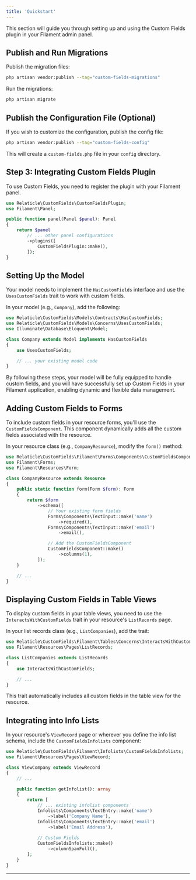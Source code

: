 ```yaml
---
title: 'Quickstart'
---
```


This section will guide you through setting up and using the Custom Fields plugin in your Filament admin panel.

## Publish and Run Migrations

Publish the migration files:

```bash
php artisan vendor:publish --tag="custom-fields-migrations"
```

Run the migrations:

```bash
php artisan migrate
```

## Publish the Configuration File (Optional)

If you wish to customize the configuration, publish the config file:

```bash
php artisan vendor:publish --tag="custom-fields-config"
```

This will create a `custom-fields.php` file in your `config` directory.

## Step 3: Integrating Custom Fields Plugin

To use Custom Fields, you need to register the plugin with your Filament panel.

```php
use Relaticle\CustomFields\CustomFieldsPlugin;
use Filament\Panel;

public function panel(Panel $panel): Panel
{
    return $panel
        // ... other panel configurations
        ->plugins([
            CustomFieldsPlugin::make(),
        ]);
}
```


## Setting Up the Model

Your model needs to implement the `HasCustomFields` interface and use the `UsesCustomFields` trait to work with custom
fields.

In your model (e.g., `Company`), add the following:

```php
use Relaticle\CustomFields\Models\Contracts\HasCustomFields;
use Relaticle\CustomFields\Models\Concerns\UsesCustomFields;
use Illuminate\Database\Eloquent\Model;

class Company extends Model implements HasCustomFields
{
    use UsesCustomFields;

    // ... your existing model code
}
```

By following these steps, your model will be fully equipped to handle custom fields, and you will have successfully set
up Custom Fields in your Filament application, enabling dynamic and flexible data management.

## Adding Custom Fields to Forms

To include custom fields in your resource forms, you'll use the `CustomFieldsComponent`. This component dynamically adds
all the custom fields associated with the resource.

In your resource class (e.g., `CompanyResource`), modify the `form()` method:

```php
use Relaticle\CustomFields\Filament\Forms\Components\CustomFieldsComponent;
use Filament\Forms;
use Filament\Resources\Form;

class CompanyResource extends Resource
{
    public static function form(Form $form): Form
    {
        return $form
            ->schema([
                // Your existing form fields
                Forms\Components\TextInput::make('name')
                    ->required(),
                Forms\Components\TextInput::make('email')
                    ->email(),

                // Add the CustomFieldsComponent
                CustomFieldsComponent::make()
                    ->columns(1),
            ]);
    }

    // ...
}
```

## Displaying Custom Fields in Table Views

To display custom fields in your table views, you need to use the `InteractsWithCustomFields` trait in your
resource's `ListRecords` page.

In your list records class (e.g., `ListCompanies`), add the trait:

```php
use Relaticle\CustomFields\Filament\Tables\Concerns\InteractsWithCustomFields;
use Filament\Resources\Pages\ListRecords;

class ListCompanies extends ListRecords
{
    use InteractsWithCustomFields;

    // ...
}
```

This trait automatically includes all custom fields in the table view for the resource.

## Integrating into Info Lists

In your resource's `ViewRecord` page or wherever you define the info list schema, include the `CustomFieldsInfolists` component:

```php
use Relaticle\CustomFields\Filament\Infolists\CustomFieldsInfolists;
use Filament\Resources\Pages\ViewRecord;

class ViewCompany extends ViewRecord
{
    // ...

    public function getInfolist(): array
    {
        return [
            // ... existing infolist components
            Infolists\Components\TextEntry::make('name')
                ->label('Company Name'),
            Infolists\Components\TextEntry::make('email')
                ->label('Email Address'),
    
            // Custom Fields
            CustomFieldsInfolists::make()
                ->columnSpanFull(),
        ];
    }
}
```

***